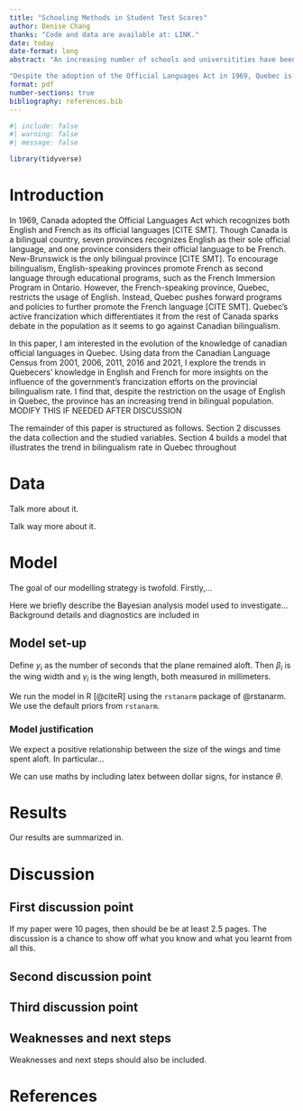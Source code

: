 ```yaml
---
title: "Schooling Methods in Student Test Scores"
author: Denise Chang
thanks: "Code and data are available at: LINK."
date: today
date-format: long
abstract: "An increasing number of schools and universitities have been adopting virtual or hybrid teaching methods ever since the COVID-19 pandemic in 2020. Using data from the National Center for Education Statistics and from various district-level assessements, this paper investigates the impact of schooling modes on students' pass rate in standardized tests in grades 3-8 from 2017 to 2021. The exploration of the data across 11 states suggests that overall pass rates declined from 2019 to 2021,"

"Despite the adoption of the Official Languages Act in 1969, Quebec is the only province to recognize French as its sole official language in Canada. This paper investigates the knowledge of canadian official langauges in Quebec using data from Canadian Language censuses from 2001 to 2021. The exploration of the data suggests that the Language policies and the active francization of Quebec contributes to a higher bilingualism in the province. The results of this study are significant, as official bilingualism is closely tied to Canada's history and cultural identity. Promoting bilingualism is also important as it fosters understanding between English- and French-speaking communities."
format: pdf
number-sections: true
bibliography: references.bib
---
```


```r
#| include: false
#| warning: false
#| message: false

library(tidyverse)
```


# Introduction
In 1969, Canada adopted the Official Languages Act which recognizes both English and French as its official languages [CITE SMT]. Though Canada is a bilingual country, seven provinces recognizes English as their sole official language, and one province considers their official language to be French. New-Brunswick is the only bilingual province [CITE SMT]. To encourage bilingualism, English-speaking provinces promote French as second language through educational programs, such as the French Immersion Program in Ontario. However, the French-speaking province, Quebec, restricts the usage of English. Instead, Quebec pushes forward programs and policies to further promote the French language [CITE SMT]. Quebec's active francization which differentiates it from the rest of Canada sparks debate in the population as it seems to go against Canadian bilingualism. 

In this paper, I am interested in the evolution of the knowledge of canadian official languages in Quebec. Using data from the Canadian Language Census from 2001, 2006, 2011, 2016 and 2021, I explore the trends in Quebecers' knowledge in English and French for more insights on the influence of the government's francization efforts on the provincial bilingualism rate. I find that, despite the restriction on the usage of English in Quebec, the province has an increasing trend in bilingual population. MODIFY THIS IF NEEDED AFTER DISCUSSION

The remainder of this paper is structured as follows. Section 2 discusses the data collection and the studied variables. Section 4 builds a model that illustrates the trend in bilingualism rate in Quebec throughout 



# Data


Talk more about it.

Talk way more about it. 



# Model

The goal of our modelling strategy is twofold. Firstly,...

Here we briefly describe the Bayesian analysis model used to investigate... Background details and diagnostics are included in

## Model set-up

Define $y_i$ as the number of seconds that the plane remained aloft. Then $\beta_i$ is the wing width and $\gamma_i$ is the wing length, both measured in millimeters.  

\begin{align} 
y_i|\mu_i, \sigma &\sim \mbox{Normal}(\mu_i, \sigma) \\
\mu_i &= \alpha + \beta_i + \gamma_i\\
\alpha &\sim \mbox{Normal}(0, 2.5) \\
\beta &\sim \mbox{Normal}(0, 2.5) \\
\gamma &\sim \mbox{Normal}(0, 2.5) \\
\sigma &\sim \mbox{Exponential}(1)
\end{align}

We run the model in R [@citeR] using the `rstanarm` package of @rstanarm. We use the default priors from `rstanarm`.


### Model justification

We expect a positive relationship between the size of the wings and time spent aloft. In particular...

We can use maths by including latex between dollar signs, for instance $\theta$.


# Results

Our results are summarized in.



# Discussion

## First discussion point

If my paper were 10 pages, then should be be at least 2.5 pages. The discussion is a chance to show off what you know and what you learnt from all this. 

## Second discussion point

## Third discussion point

## Weaknesses and next steps

Weaknesses and next steps should also be included.

\newpage

# References


